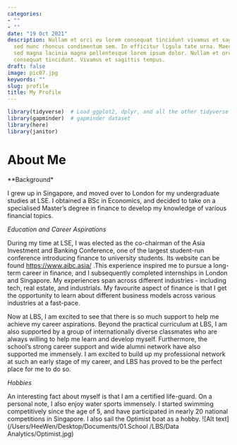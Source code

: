 ```yaml
---
categories:
- ""
- ""
date: "19 Oct 2021"
description: Nullam et orci eu lorem consequat tincidunt vivamus et sagittis magna
  sed nunc rhoncus condimentum sem. In efficitur ligula tate urna. Maecenas massa
  sed magna lacinia magna pellentesque lorem ipsum dolor. Nullam et orci eu lorem
  consequat tincidunt. Vivamus et sagittis tempus.
draft: false
image: pic07.jpg
keywords: ""
slug: profile
title: My Profile
---
```


```r
library(tidyverse)  # Load ggplot2, dplyr, and all the other tidyverse packages
library(gapminder)  # gapminder dataset
library(here)
library(janitor)
```

# About Me

**Background*

I grew up in Singapore, and moved over to London for my undergraduate studies at LSE. I obtained a BSc in Economics, and decided to take on a specialised Master's degree in finance to develop my knowledge of various financial topics. 

*Education and Career Aspirations*

During my time at LSE, I was elected as the co-chairman of the Asia Investment and Banking Conference, one of the largest student-run conference introducing finance to university students. Its website can be found <https://www.aibc.asia/> .This experience inspired me to pursue a long-term career in finance, and I subsequently completed internships in London and Singapore. My experiences span across different industries - including tech, real estate, and industrials. My favourite aspect of finance is that I get the opportunity to learn about different business models across various industries at a fast-pace. 

Now at LBS, I am excited to see that there is so much support to help me achieve my career aspirations. Beyond the practical curriculum at LBS, I am also supported by a group of internationally diverse classmates who are always willing to help me learn and develop myself. Furthermore, the school's strong career support and wide alumni network have also supported me immensely.  I am excited to build up my professional network at such an early stage of my career, and LBS has proved to be the perfect place for me to do so. 

*Hobbies*

An interesting fact about myself is that I am a certified life-guard. On a personal note, I also enjoy water sports immensely. I started swimming competitively since the age of 5, and have participated in nearly 20 national competitions in Singapore. I also sail the Optimist boat as a hobby. ![Alt text] (/Users/HeeWen/Desktop/Documents/01.School /LBS/Data Analytics/Optimist.jpg)

